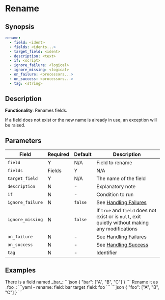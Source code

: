 # Rename

## Synopsis

```yaml {2-4}
rename:
  - field: <ident>
  - fields: <idents...>
  - target_field: <ident>
  - description: <text>
  - if: <script>
  - ignore_failure: <logical>
  - ignore_missing: <logical>
  - on_failure: <processors...>
  - on_success: <processors...>
  - tag: <string>
```

## Description

**Functionality**: Renames fields.

If a field does not exist or the new name is already in use, an exception will be raised.

## Parameters

|Field|Required|Default|Description|
|---|---|---|---|
|`field`|Y|N/A|Field to rename|
|`fields`|Fields|Y|N/A|The list of fields to rename|
|`target_field`|Y|N/A|The name of the field|
|`description`|N|-|Explanatory note|
|`if`|N|-|Condition to run|
|`ignore_failure`|N|`false`|See [Handling Failures](../handling-failures.mdx)|
|`ignore_missing`|N|`false`|If `true` and `field` does not exist or is `null`, exit quietly without making any modifications|
|`on_failure`|N|-|See [Handling Failures](../handling-failures.mdx)|
|`on_success`|N|-|See [Handling Success](../handling-success.mdx)|
|`tag`|N|-|Identifier|

## Examples

<ExampleGrid>
  <CommentCol>
    There is a field named _bar_:
  </CommentCol>
  <CodeCol>
  ```json
  {
    "bar": ["A", "B", "C"]
  }
  ```
  </CodeCol>

  <CommentCol>
    Rename it as _foo_:
  </CommentCol>
  <CodeCol>
    ```yaml
    - rename:
      field: bar
      target_field: foo
    ```
    ```json
    {
      "foo": ["A", "B", "C"]
    }
    ```
  </CodeCol>
</ExampleGrid>
